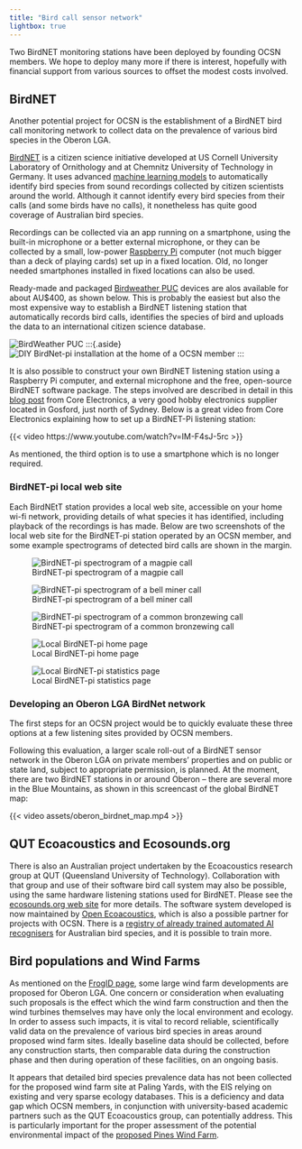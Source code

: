 ```yaml
---
title: "Bird call sensor network"
lightbox: true
---
```


::: {.callout-note title="Current status of this initiative"}
Two BirdNET monitoring stations have been deployed by founding OCSN members. We hope to deploy many more if there is interest, hopefully with financial support from various sources to offset the modest costs involved.
:::

## BirdNET

Another potential project for OCSN is the establishment of a BirdNET bird call monitoring network to collect data on the prevalence of various bird species in the Oberon LGA.

[BirdNET](https://birdnet.cornell.edu) is a citizen science initiative developed at US Cornell University Laboratory of Ornithology and at Chemnitz University of Technology in Germany. It uses advanced [machine learning models](https://en.wikipedia.org/wiki/Machine_learning) to automatically identify bird species from sound recordings collected by citizen scientists around the world. Although it cannot identify every bird species from their calls (and some birds have no calls), it nonetheless has quite good coverage of Australian bird species.

Recordings can be collected via an app running on a smartphone, using the built-in microphone or a better external microphone, or they can be collected by a small, low-power [Raspberry Pi](https://www.raspberrypi.com) computer (not much bigger than a deck of playing cards) set up in a fixed location. Old, no longer needed smartphones installed in fixed locations can also be used.

Ready-made and packaged [Birdweather PUC](https://www.birdweather.com) devices are alos available for about AU$400, as shown below. This is probably the easiest but also the most expensive way to establish a BirdNET listening station that automatically records bird calls, identifies the species of bird and uploads the data to an international citizen science database.

![BirdWeather PUC](assets/birdweather_puc.png)
:::{.aside}
![DIY BirdNet-pi installation at the home of a OCSN member](assets/diy-birdnet-pi.png)
:::

It is also possible to construct your own BirdNET listening station using a Raspberry Pi computer, and external microphone and the free, open-source BirdNET software package. The steps involved are described in detail in this [blog post](https://core-electronics.com.au/projects/bird-calls-raspberry-pi/) from Core Electronics, a very good hobby electronics supplier located in Gosford, just north of Sydney. Below is a great video from Core Electronics explaining how to set up a BirdNET-Pi listening station:

{{< video https://www.youtube.com/watch?v=IM-F4sJ-5rc >}}

As mentioned, the third option is to use a smartphone which is no longer required.

### BirdNET-pi local web site

Each BirdNEtT station provides a local web site, accessible on your home wi-fi network, providing details of what species it has identified, including playback of the recordings is has made. Below are two screenshots of the local web site for the BirdNET-pi station operated by an OCSN member, and some example spectrograms of detected bird calls are shown in the margin.

:::{.aside}
![BirdNET-pi spectrogram of a magpie call](assets/birdnet-pi-spectrogram-magpie.png)

![BirdNET-pi spectrogram of a bell miner call](assets/birdnet-pi-spectrogram-bell-miner.png)

![BirdNET-pi spectrogram of a common bronzewing call](assets/birdnet-pi-spectrogram-common-bronzewing.png)
:::

![Local BirdNET-pi home page](assets/birdnet-pi-home-page.png)

![Local BirdNET-pi statistics page](assets/birdnet-pi-statistics.png)

### Developing an Oberon LGA BirdNet network

The first steps for an OCSN project would be to quickly evaluate these three options at a few listening sites provided by OCSN members.

Following this evaluation, a larger scale roll-out of a BirdNET sensor network in the Oberon LGA on private members' properties and on public or state land, subject to appropriate permission, is planned. At the moment, there are two BirdNET stations in or around Oberon -- there are several more in the Blue Mountains, as shown in this screencast of the global BirdNET map:

{{< video assets/oberon_birdnet_map.mp4 >}}


## QUT Ecoacoustics and Ecosounds.org

There is also an Australian project undertaken by the Ecoacoustics research group at QUT (Queensland University of Technology). Collaboration with that group and use of their software bird call system may also be possible, using the same hardware listening stations used for BirdNET. Please see the [ecosounds.org web site](https://www.ecosounds.org) for more details. The software system developed is now maintained by [Open Ecoacoustics](https://openecoacoustics.org), which is also a possible partner for projects with OCSN. There is a [registry of already trained automated AI recognisers](https://openecoacoustics.org/resources/registry/) for Australian bird species, and it is possible to train more.

## Bird populations and Wind Farms

As mentioned on the [FrogID page](frogid.html#frogs-and-wind-farms), some large wind farm developments are proposed for Oberon LGA. One concern or consideration when evaluating such proposals is the effect which the wind farm construction and then the wind turbines themselves may have only the local environment and ecology. In order to assess such impacts, it is vital to record reliable, scientifically valid data on the prevalence of various bird species in areas around proposed wind farm sites. Ideally baseline data should be collected, before any construction starts, then comparable data during the construction phase and then during operation of these facilities, on an ongoing basis.

It appears that detailed bird species prevalence data has not been collected for the proposed wind farm site at Paling Yards, with the EIS relying on existing and very sparse ecology databases. This is a deficiency and data gap which OCSN members, in conjunction with university-based academic partners such as the QUT Ecoacoustics group, can potentially address. This is particularly important for the proper assessment of the potential environmental impact of the [proposed Pines Wind Farm](wind_farms.html#the-proposed-pines-wind-farm).

